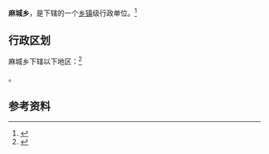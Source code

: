 {{中国乡级行政区|51/05/24/208/000}}

'''麻城乡'''，是{{PRC admin/fullname|51/05/24/208/000|3}}下辖的一个[[乡镇|乡镇]]级行政单位。<ref>{{PRC admin/ref sgc|{{PRC admin/parent|51/05/24/208/000}}}}</ref>

== 行政区划 ==

麻城乡下辖以下地区：<ref>{{PRC admin/ref sgc|51/05/24/208/000}}</ref>

{{PRC admin/children|51/05/24/208/000}}。

== 参考资料 ==

{{reflist}}

{{行政区划小作品}}
{{PRC admin/navcat|51/05/24/208/000}}